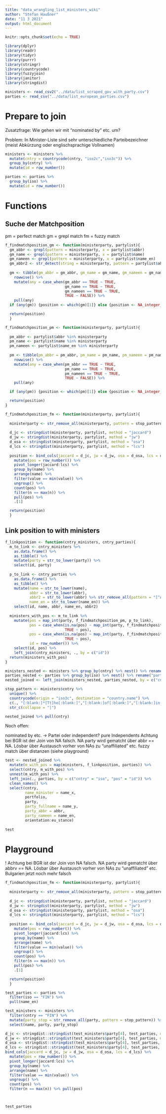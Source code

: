 ```yaml
---
title: "data_wrangling_list_ministers_wiki"
author: "Stefan Haußner"
date: "11 3 2021"
output: html_document
---
```


```r
knitr::opts_chunk$set(echo = TRUE)
```

```r
library(dplyr)
library(readr)
library(tidyr)
library(purrr)
library(stringr)
library(countrycode)
library(fuzzyjoin)
library(janitor)
library(stringdist)
```

```r
ministers <- read_csv2("../data/list_scraped_gov_with_party.csv")
parties <- read_csv("../data/list_european_parties.csv")


```

# Prepare to join

Zusatzfrage: Wie gehen wir mit "nominated by" etc. um?

Problem: In Minister-Liste sind sehr unterschiedliche Parteibezeichner (meist Abkürzung oder englischsprachige Vollnamen)

```r
ministers <- ministers %>%
  mutate(cntry = countrycode(cntry, "iso2c","iso3c")) %>% 
  group_by(cntry) %>% 
  mutate(id = row_number())

parties <- parties %>% 
  group_by(iso) %>% 
  mutate(id = row_number())
```

# Functions

## Suche der Matchposition

pm = perfect match
gm = grepl match
fm = fuzzy match

```r
f_findmatchposition_gm <- function(ministerparty, partylist){
  gm_abbr <- grepl(pattern = ministerparty, x = partylist$abbr)
  gm_name <- grepl(pattern = ministerparty, x = partylist$name)
  gm_nameen <- grepl(pattern = ministerparty, x = partylist$name_en)
  gm_abbr2 <- str_detect(string = ministerparty, pattern = partylist$abbr2)
  
  gm <- tibble(gm_abbr = gm_abbr, gm_name = gm_name, gm_nameen = gm_nameen) %>% 
    rowwise() %>% 
    mutate(any = case_when(gm_abbr == TRUE ~ TRUE,
                           gm_name == TRUE ~ TRUE,
                           gm_nameen == TRUE ~ TRUE,
                           TRUE ~ FALSE)) %>% 
    pull(any)
  if (any(gm)) {position <- which(gm)[1]} else {position <- NA_integer_}

  return(position)
  }
```


```r
f_findmatchposition_pm <- function(ministerparty, partylist){
  
  pm_abbr <- partylist$abbr %in% ministerparty
  pm_name <- partylist$name %in% ministerparty
  pm_nameen <- partylist$name_en %in% ministerparty
  
  pm <- tibble(pm_abbr = pm_abbr, pm_name = pm_name, pm_nameen = pm_nameen) %>% 
    rowwise() %>% 
    mutate(any = case_when(pm_abbr == TRUE ~ TRUE,
                           pm_name == TRUE ~ TRUE,
                           pm_nameen == TRUE ~ TRUE,
                           TRUE ~ FALSE)) %>% 
    pull(any)

  if (any(pm)) {position <- which(pm)[1]} else {position <- NA_integer_}

  return(position)
}
```

```r
f_findmatchposition_fm <- function(ministerparty, partylist){
  
  ministerparty <- str_remove_all(ministerparty, pattern = stop_pattern)
  
  d_jc <- stringdist(ministerparty, partylist, method = "jaccard")
  d_jw <- stringdist(ministerparty, partylist, method = "jw")
  d_osa <- stringdist(ministerparty, partylist, method = "osa")
  d_lcs <- stringdist(ministerparty, partylist, method = "lcs")
  
  position <- bind_cols(jaccard = d_jc, jw = d_jw, osa = d_osa, lcs = d_lcs) %>% 
    mutate(pos = row_number()) %>% 
    pivot_longer(jaccard:lcs) %>% 
    group_by(name) %>% 
    arrange(name) %>% 
    filter(value == min(value)) %>% 
    ungroup() %>% 
    count(pos) %>% 
    filter(n == max(n)) %>% 
    pull(pos) %>% 
    .[1]

  return(position)
  }
```


## Link position to with ministers

```r
f_linkposition <- function(cntry_ministers, cntry_parties){
  m_to_link <- cntry_ministers %>%
    as.data.frame() %>% 
    as_tibble() %>% 
    mutate(party = str_to_lower(party)) %>% 
    select(id, party)
  
  p_to_link <- cntry_parties %>%
    as.data.frame() %>% 
    as_tibble() %>% 
    mutate(name = str_to_lower(name),
           abbr = str_to_lower(abbr),
           abbr2 = str_to_lower(abbr) %>% str_remove_all(pattern = "[^A-Za-z0-9]"),
           name_en = str_to_lower(name_en)) %>% 
    select(id, name, abbr, name_en, abbr2)
  
  ministers_with_pos <- m_to_link %>% 
    mutate(pos = map_int(party, f_findmatchposition_pm, p_to_link),
           pos = case_when(is.na(pos) ~ map_int(party, f_findmatchposition_gm, p_to_link),
                           TRUE ~ pos),
           pos = case_when(is.na(pos) ~ map_int(party, f_findmatchposition_fm, p_to_link),
                           TRUE ~ pos),
           id = row_number()) %>% 
    select(id, pos) %>% 
    left_join(cntry_ministers, ., by = c("id"))
  return(ministers_with_pos)
}
```


```r
ministers_nested <- ministers %>% group_by(cntry) %>% nest() %>% rename("ministers" = "data")
parties_nested <- parties %>% group_by(iso) %>% nest() %>% rename("parties" = "data")
nested_joined <- left_join(ministers_nested, parties_nested, by = c("cntry" = "iso"))
```

```r
stop_pattern <- ministers$cntry %>% 
  unique() %>% 
  countrycode(origin = "iso3c", destination = "country.name") %>% 
  c(., "[:blank:]*[Tt]he[:blank:]","[:blank:]of[:blank:]","[:blank:]in[:blank:]") %>% 
  str_c(collapse = "|")
```


```r
nested_joined %>% pull(cntry)
```

Noch offen:

nominated by etc. -> Partei oder independent?
pure Independents
Achtung bei BGR ist der Join von NA falsch. NA party wird gematcht über abbr == NA. Lösbar über Austausch vorher von NAs zu "unaffiliated" etc.
fuzzy match über distanzen (siehe playground)

```r
test <- nested_joined %>%
  mutate(m_with_pos = map(ministers, f_linkposition, parties)) %>% 
  select(cntry, m_with_pos) %>% 
  unnest(m_with_pos) %>% 
  left_join(., parties, by = c("cntry" = "iso", "pos" = "id")) %>% 
  clean_names() %>% 
  select(cntry, 
         name_minister = name_x, 
         portfolio, 
         party, 
         party_fullname = name_y, 
         party_abbr = abbr, 
         party_nameen = name_en, 
         orientation:eu_stance)
 
test 

```

# Playground

 ! Achtung bei BGR ist der Join von NA falsch. NA party wird gematcht über abbrv == NA. Lösbar über Austausch vorher von NAs zu "unaffiliated" etc.
 Bulgarien jetzt noch mehr falsch

```r
f_findmatchposition_fm <- function(ministerparty, partylist){
  
  ministerparty <- str_remove_all(ministerparty, pattern = stop_pattern)
  
  d_jc <- stringdist(ministerparty, partylist, method = "jaccard")
  d_jw <- stringdist(ministerparty, partylist, method = "jw")
  d_osa <- stringdist(ministerparty, partylist, method = "osa")
  d_lcs <- stringdist(ministerparty, partylist, method = "lcs")
  
  position <- bind_cols(jaccard = d_jc, jw = d_jw, osa = d_osa, lcs = d_lcs) %>% 
    mutate(pos = row_number()) %>% 
    pivot_longer(jaccard:lcs) %>% 
    group_by(name) %>% 
    arrange(name) %>% 
    filter(value == min(value)) %>% 
    ungroup() %>% 
    count(pos) %>% 
    filter(n == max(n)) %>% 
    pull(pos) %>% 
    .[1]

  return(position)
  }
```

```r


test_parties <- parties %>% 
  filter(iso == "FIN") %>%
  pull(name_en)

test_ministers <- ministers %>% 
  filter(cntry == "FIN") %>% 
  mutate(party_stop = str_remove_all(party, pattern = stop_pattern)) %>% 
  select(name, party, party_stop)

d_jc <- stringdist::stringdist(test_ministers$party[4], test_parties, method = "jaccard")
d_jw <- stringdist::stringdist(test_ministers$party[4], test_parties, method = "jw")
d_osa <- stringdist::stringdist(test_ministers$party[4], test_parties, method = "osa")
d_lcs <- stringdist::stringdist(test_ministers$party[4], test_parties, method = "lcs")
bind_cols(jaccard = d_jc, jw = d_jw, osa = d_osa, lcs = d_lcs) %>% 
  mutate(pos = row_number()) %>% 
  pivot_longer(jaccard:lcs) %>% 
  group_by(name) %>% 
  arrange(name) %>% 
  filter(value == min(value)) %>% 
  ungroup() %>% 
  count(pos) %>% 
  filter(n == max(n)) %>% pull(pos)



test_parties
```

